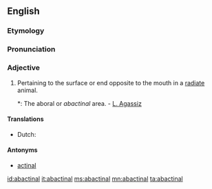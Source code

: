 ==English==

===Etymology===
{{prefix|ab|actinal}}

===Pronunciation===
{{a|GenAm}} {{IPA|/æˈbæk.tə.nl̩/|/ˈæˌbæk.tə.nl̩/|/ˌæˌbækˈtaɪ.nl̩/|/ˈæˌbækˌtaɪ.nl̩/}}

===Adjective===
{{en-adj}}

# {{zoology}} Pertaining to the surface or end opposite to the mouth in a [[radiate]] animal.
#*: The aboral or ''abactinal'' area. - [[w:Louis Agassiz|L. Agassiz]]

====Translations====
{{trans-top|pertaining to the surface or end opposite to the mouth in a radiate animal}}
* Dutch: {{t-|nl|abactinaal}}
{{trans-mid}}
{{trans-bottom}}

====Antonyms====
* [[actinal]]

[[id:abactinal]]
[[it:abactinal]]
[[ms:abactinal]]
[[mn:abactinal]]
[[ta:abactinal]]